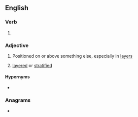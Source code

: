 ==English==

===Verb===
{{head|en|verb form}}

# {{en-past of|superimpose}}

===Adjective===
{{en-adj|-}}

# Positioned on or above something else, especially in [[layer]]s
# {{lb|en|geology}} [[layered]] or [[stratified]]

====Hypernyms====
* {{l|en|imposed}}

===Anagrams===
* {{anagrams|en|a=deeimopprssu|pseudoprimes}}